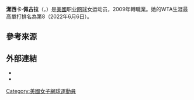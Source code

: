 {{noteTA
|1=zh-hans:佩古拉;zh-hant:佩古拉;
|2=zh-hans:杰茜卡;zh-hant:潔西卡;
}}
{{Infobox 网球
|姓名=Jessica Pegula
|image= Jessica Pegula, 2015 (cropped).jpg
|国籍={{USA}}
|生日={{birth date and age|mf=yes|1994|2|24}}
|出生地=[[美國|美國]][[紐約州|紐約州]][[水牛城|水牛城]]
|居住地=[[美國|美國]]
|身高=170
|体重=60
|持拍手=右
|反拍=雙手
|转职业年=2009年
|球拍=
|球衣=
|球鞋=
|单打最高排名=8（2022年6月6日）
|双打最高排名=13（2022年6月6日）
|现单打排名=8（2022年6月6日）
|现双打排名=13（2022年6月6日）
|单打冠军头衔=1
|双打冠军头衔=2
| singlesrecord = {{tennis record|won=317|lost=205}}
| doublesrecord = {{tennis record|won=170|lost=112}}
|奖金=$4,914,765[[美元|美元]]
|澳网最好成绩=八強（2021、2022）
|法网最好成绩=八強（2022）
|温网最好成绩=第二輪（2021）
|美网最好成绩=第三輪（2020、2021）
|奥运会最好成绩=第一輪（2020）
|澳網雙打最好成績=第二輪（2020、2022）
|法網雙打最好成績=亞軍（2022）
|溫網雙打最好成績=第三輪（2021）
|美網雙打最好成績=第三輪（2011）
|大满贯个数=

|OthertournamentsDoubles = yes
|OlympicsDoublesresult = 八強 (2020)
| AustralianOpenMixedresult = 第一輪 (2022)
| FrenchOpenMixedresult = 第一輪 (2022)
| WimbledonMixedresult = 第一輪 (2021)
| USOpenMixedresult = 四強 (2021)
| updated =  June 6, 2022
}}

'''潔西卡·佩古拉'''（{{lang-en|Jessica Pegula}}，{{bd|1994年|2月24日|catIdx=Pegula, Heather}}）是[[美國|美國]]职业[[网球|网球]]女运动员，2009年轉職業。她的WTA生涯最高單打排名為第8（2022年6月6日）。

==參考來源==
{{reflist}}

==外部連結==
{{Commonscat|Jessica Pegula}}
* {{WTA|16003}}
* {{ITF Profile|id=100119954}}

{{网球选手前十名}}

{{Authority control}}
{{DEFAULTSORT:Pegula, Jessica}}
[[Category:美國女子網球運動員|Category:美國女子網球運動員]]
{{tennis-bio-stub}}